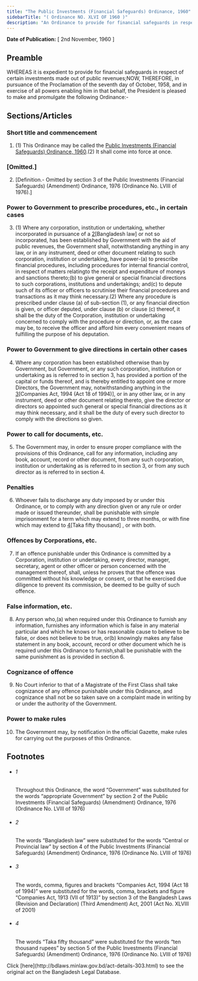 ```yaml
---
title: "The Public Investments (Financial Safeguards) Ordinance, 1960"
sidebarTitle: "( Ordinance NO. XLVI OF 1960 )"
description: "An Ordinance to provide for financial safeguards in respect of certain investments made out of public revenues.1♣"
---
```


**Date of Publication:** [ 2nd November, 1960 ]

## Preamble

WHEREAS it is expedient to provide for financial safeguards in respect of certain investments made out of public revenues;NOW, THEREFORE, in pursuance of the Proclamation of the seventh day of October, 1958, and in exercise of all powers enabling him in that behalf, the President is pleased to make and promulgate the following Ordinance:-

## Sections/Articles

### Short title and commencement

1. (1) This Ordinance may be called the [Public Investments (Financial Safeguards) Ordinance, 1960](/laws/volume-12/act-303 "Public Investments (Financial Safeguards) Ordinance, 1960").(2) It shall come into force at once.

### [Omitted.]

2. [Definition.- Omitted by section 3 of the Public Investments (Financial Safeguards) (Amendment) Ordinance, 1976 (Ordinance No. LVIII of 1976).]

### Power to Government to prescribe procedures, etc., in certain cases

3. (1) Where any corporation, institution or undertaking, whether incorporated in pursuance of a [2](1)[Bangladesh law] or not so incorporated, has been established by Government with the aid of public revenues, the Government shall, notwithstanding anything in any law, or in any instrument, deed or other document relating to such corporation, institution or undertaking, have power-(a) to prescribe financial procedures, including procedures for internal financial control, in respect of matters relatingto the receipt and expenditure of moneys and sanctions thereto;(b) to give general or special financial directions to such corporations, institutions and undertakings; and(c) to depute such of its officer or officers to scrutinise their financial procedures and transactions as it may think necessary.(2) Where any procedure is prescribed under clause (a) of sub-section (1), or any financial direction is given, or officer deputed, under clause (b) or clause (c) thereof, it shall be the duty of the Corporation, institution or undertaking concerned to comply with the procedure or direction, or, as the case may be, to receive the officer and afford him every convenient means of fulfilling the purpose of his deputation.

### Power to Government to give directions in certain other cases

4. Where any corporation has been established otherwise than by Government, but Government, or any such corporation, institution or undertaking as is referred to in section 3, has provided a portion of the capital or funds thereof, and is thereby entitled to appoint one or more Directors, the Government may, notwithstanding anything in the [3](1)[Companies Act, 1994 (Act 18 of 1994)], or in any other law, or in any instrument, deed or other document relating thereto, give the director or directors so appointed such general or special financial directions as it may think necessary, and it shall be the duty of every such director to comply with the directions so given.

### Power to call for documents, etc.

5. The Government may, in order to ensure proper compliance with the provisions of this Ordinance, call for any information, including any book, account, record or other document, from any such corporation, institution or undertaking as is referred to in section 3, or from any such director as is referred to in section 4.

### Penalties

6. Whoever fails to discharge any duty imposed by or under this Ordinance, or to comply with any direction given or any rule or order made or issued thereunder, shall be punishable with simple imprisonment for a term which may extend to three months, or with fine which may extend to [4](1)[Taka fifty thousand] , or with both.

### Offences by Corporations, etc.

7. If an offence punishable under this Ordinance is committed by a Corporation, institution or undertaking, every director, manager, secretary, agent or other officer or person concerned with the management thereof, shall, unless he proves that the offence was committed without his knowledge or consent, or that he exercised due diligence to prevent its commission, be deemed to be guilty of such offence.

### False information, etc.

8. Any person who,(a) when required under this Ordinance to furnish any information, furnishes any information which is false in any material particular and which he knows or has reasonable cause to believe to be false, or does not believe to be true, or(b) knowingly makes any false statement in any book, account, record or other document which he is required under this Ordinance to furnish,shall be punishable with the same punishment as is provided in section 6.

### Cognizance of offence

9. No Court inferior to that of a Magistrate of the First Class shall take cognizance of any offence punishable under this Ordinance, and cognizance shall not be so taken save on a complaint made in writing by or under the authority of the Government.

### Power to make rules

10. The Government may, by notification in the official Gazette, make rules for carrying out the purposes of this Ordinance.

## Footnotes

- ###### 1

  Throughout this Ordinance, the word “Government” was substituted for the words “appropriate Government” by section 2 of the Public Investments (Financial Safeguards) (Amendment) Ordinance, 1976 (Ordinance No. LVIII of 1976)

- ###### 2

  The words “Bangladesh law” were substituted for the words “Central or Provincial law” by section 4 of the Public Investments (Financial Safeguards) (Amendment) Ordinance, 1976 (Ordinance No. LVIII of 1976)

- ###### 3

  The words, comma, figures and brackets “Companies Act, 1994 (Act 18 of 1994)” were substituted for the words, comma, brackets and figure “Companies Act, 1913 (VII of 1913)” by section 3 of the Bangladesh Laws (Revision and Declaration) (Third Amendment) Act, 2001 (Act No. XLVIII of 2001)

- ###### 4

  The words “Taka fifty thousand” were substituted for the words “ten thousand rupees” by section 5 of the Public Investments (Financial Safeguards) (Amendment) Ordinance, 1976 (Ordinance No. LVIII of 1976)

<Note>
  Click [here](http://bdlaws.minlaw.gov.bd/act-details-303.html) to see the original act on the Bangladesh Legal Database.
</Note>
